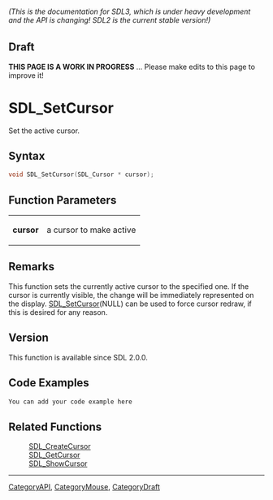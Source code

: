 ====== (This is the documentation for SDL3, which is under heavy development and the API is changing! SDL2 is the current stable version!) ======

== Draft ==

'''THIS PAGE IS A WORK IN PROGRESS''' ... Please make edits to this page to improve it!
= SDL_SetCursor =

Set the active cursor.

== Syntax ==

<syntaxhighlight lang='c'>
void SDL_SetCursor(SDL_Cursor * cursor);
</syntaxhighlight>

== Function Parameters ==

{|
|'''cursor'''
|a cursor to make active
|}

== Remarks ==

This function sets the currently active cursor to the specified one. If the
cursor is currently visible, the change will be immediately represented on
the display. [[SDL_SetCursor]](NULL) can be used to force cursor redraw, if
this is desired for any reason.

== Version ==

This function is available since SDL 2.0.0.

== Code Examples ==

<syntaxhighlight lang='c++'>
You can add your code example here
</syntaxhighlight>

== Related Functions ==

:[[SDL_CreateCursor]]
:[[SDL_GetCursor]]
:[[SDL_ShowCursor]]

----
[[CategoryAPI]], [[CategoryMouse]], [[CategoryDraft]]


